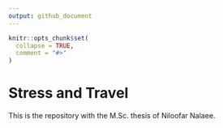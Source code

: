 ```yaml
---
output: github_document
---
```


<!-- README.md is generated from README.Rmd. Please edit that file -->

```r
knitr::opts_chunk$set(
  collapse = TRUE,
  comment = "#>"
)
```

# Stress and Travel

<!-- badges: start -->
<!-- badges: end -->

This is the repository with the M.Sc. thesis of Niloofar Nalaee.

